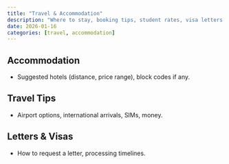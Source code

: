 ```yaml
---
title: "Travel & Accommodation"
description: "Where to stay, booking tips, student rates, visa letters."
date: 2026-01-16
categories: [travel, accommodation]
---
```


## Accommodation
- Suggested hotels (distance, price range), block codes if any.

## Travel Tips
- Airport options, international arrivals, SIMs, money.

## Letters & Visas
- How to request a letter, processing timelines.